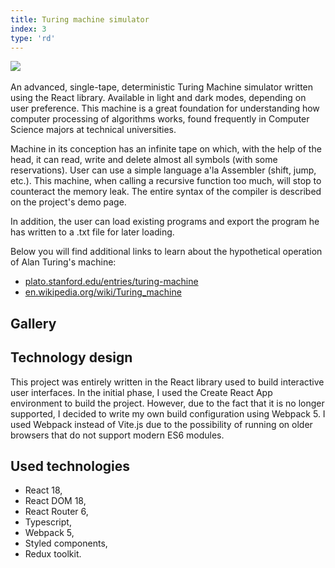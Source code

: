 ---
title: Turing machine simulator
index: 3
type: 'rd'
---


[![](https://img.shields.io/badge/github-808080?style=for-the-badge&logo=github)](https://github.com/milosz08/turing-machine-simulator) &nbsp;

An advanced, single-tape, deterministic Turing Machine simulator written using the React library. Available in light and
dark modes, depending on user preference. This machine is a great foundation for understanding how computer processing of
algorithms works, found frequently in Computer Science majors at technical universities.

Machine in its conception has an infinite tape on which, with the help of the head, it can read, write and delete almost
all symbols (with some reservations). User can use a simple language a'la Assembler (shift, jump, etc.). This machine,
when calling a recursive function too much, will stop to counteract the memory leak. The entire syntax of the compiler
is described on the project's demo page.

In addition, the user can load existing programs and export the program he has written to a .txt file for later loading.

Below you will find additional links to learn about the hypothetical operation of Alan Turing's machine:
* [plato.stanford.edu/entries/turing-machine](https://plato.stanford.edu/entries/turing-machine)
* [en.wikipedia.org/wiki/Turing_machine](https://en.wikipedia.org/wiki/Turing_machine)

## Gallery

<Gallery />

## Technology design

This project was entirely written in the React library used to build interactive user interfaces. In the initial phase, I
used the Create React App environment to build the project. However, due to the fact that it is no longer supported, I
decided to write my own build configuration using Webpack 5. I used Webpack instead of Vite.js due to the possibility of
running on older browsers that do not support modern ES6 modules.

## Used technologies

- React 18,
- React DOM 18,
- React Router 6,
- Typescript,
- Webpack 5,
- Styled components,
- Redux toolkit.

